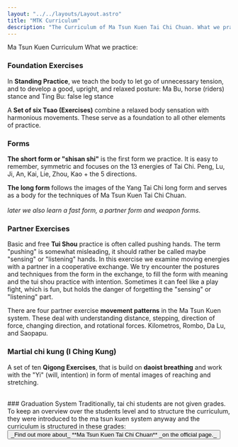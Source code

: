 ```yaml
---
layout: "../../layouts/Layout.astro"
title: "MTK Curriculum"
description: "The Curriculum of Ma Tsun Kuen Tai Chi Chuan. What we practise and how we structure the learning process."
---
```




<CurvedHeadline tag="h1" type="smile" direction="R2L" offset="0" class="top-[30px] sm:top-[-30px] md:top-[150px]  fill-lazuli">Ma Tsun Kuen Curriculum</CurvedHeadline>
<CurvedHeadline tag="h2" type="wave" direction="L2R" offset="2" class="top-[-50px] sm:top-[-80px] md:top-[30px] lg:top-[-130px]  fill-lazuli">What we practice:</CurvedHeadline>


### Foundation Exercises
In **Standing Practice**, we teach the body to let go of unnecessary tension, and to develop a good, upright, and relaxed posture: Ma Bu, horse (riders) stance and Ting Bu: false leg stance

A **Set of six Tsao (Exercises)** combine a relaxed body sensation with harmonious movements. These serve as a foundation to all other elements of practice.

### Forms
**The short form or "shisan shi"** is the first form we practice. It is easy to remember, symmetric and focuses on the 13 energies of Tai Chi. Peng, Lu, Ji, An, Kai, Lie, Zhou, Kao + the 5 directions.

**The long form** follows the images of the Yang Tai Chi long form and serves as a body for the techniques of Ma Tsun Kuen Tai Chi Chuan.
<br /><br />*later we also learn a fast form, a partner form and weapon forms.*

### Partner Exercises

Basic and free **Tui Shou** practice
is often called pushing hands. The term "pushing" is somewhat misleading, it should rather be called maybe "sensing" or "listening" hands.
In this exercise we examine moving energies with a partner in a cooperative exchange. We try encounter the postures and techniques from the form in the exchange, to fill the form with meaning and the tui shou practice with intention.
Sometimes it can feel like a play fight, which is fun, but holds the danger of forgetting the "sensing" or "listening" part.

There are four partner exercise **movement patterns** in the Ma Tsun Kuen system. These deal with understanding distance, stepping, direction of force, changing direction, and rotational forces.
Kilometros, Rombo, Da Lu, and Saopapu.

### Martial chi kung (I Ching Kung)
A set of ten **Qigong Exercises**, that is build on **daoist breathing** and work with the "Yi" (will, intention) in form of mental images of reaching and stretching.



<br/>
### Graduation System
Traditionally, tai chi students are not given grades. To keep an overview over the students level and to structure the curriculum, they were introduced to the ma tsun kuen system anyway and the curriculum is structured in these grades:
<Akkordeon class="mt-8" items={grades}/>

<div class="w-full flex mt-16 justify-center">

<Button class="pt-4 px-12 bg-terracotta hover:bg-lazuli  text-lg" href="http://matsunkuen.com/" target="blank">
 _Find out more about_ **Ma Tsun Kuen Tai Chi Chuan** _on the official page._
</Button>
</div>